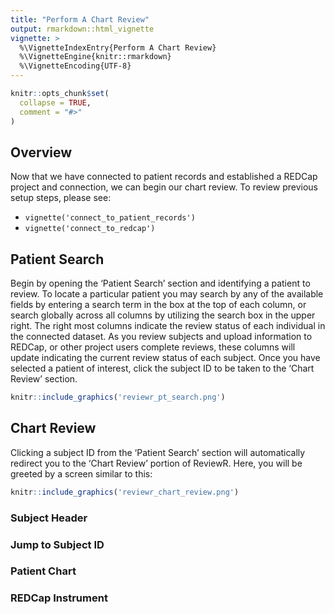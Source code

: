 ```yaml
---
title: "Perform A Chart Review"
output: rmarkdown::html_vignette
vignette: >
  %\VignetteIndexEntry{Perform A Chart Review}
  %\VignetteEngine{knitr::rmarkdown}
  %\VignetteEncoding{UTF-8}
---
```


```r
knitr::opts_chunk$set(
  collapse = TRUE,
  comment = "#>"
)
```

## Overview

Now that we have connected to patient records and established a REDCap project and connection, we can begin our chart review. To review previous setup steps, please see: 

* `vignette('connect_to_patient_records')`
* `vignette('connect_to_redcap')`

## Patient Search

Begin by opening the 'Patient Search' section and identifying a patient to review. To locate a particular patient you may search by any of the available fields by entering a search term in the box at the top of each column, or search globally across all columns by utilizing the search box in the upper right. The right most columns indicate the review status of each individual in the connected dataset. As you review subjects and upload information to REDCap, or other project users complete reviews, these columns will update indicating the current review status of each subject. Once you have selected a patient of interest, click the subject ID to be taken to the 'Chart Review' section.

```r
knitr::include_graphics('reviewr_pt_search.png')
```

## Chart Review

Clicking a subject ID from the 'Patient Search' section will automatically redirect you to the 'Chart Review' portion of ReviewR. Here, you will be greeted by a screen similar to this:

```r
knitr::include_graphics('reviewr_chart_review.png')
```

### Subject Header

### Jump to Subject ID

### Patient Chart

### REDCap Instrument
